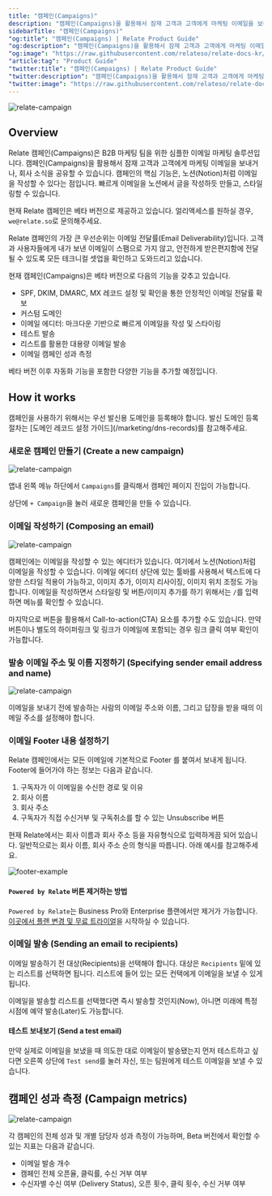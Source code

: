 ```yaml
---
title: "캠페인(Campaigns)"
description: "캠페인(Campaigns)을 활용해서 잠재 고객과 고객에게 마케팅 이메일을 보내거나, 회사 소식을 공유할 수 있습니다."
sidebarTitle: "캠페인(Campaigns)"
"og:title": "캠페인(Campaigns) | Relate Product Guide"
"og:description": "캠페인(Campaigns)을 활용해서 잠재 고객과 고객에게 마케팅 이메일을 보내거나, 회사 소식을 공유할 수 있습니다."
"og:image": "https://raw.githubusercontent.com/relateso/relate-docs-kr/main/docs/images/features/relatecampaigns.png"
"article:tag": "Product Guide"
"twitter:title": "캠페인(Campaigns) | Relate Product Guide"
"twitter:description": "캠페인(Campaigns)을 활용해서 잠재 고객과 고객에게 마케팅 이메일을 보내거나, 회사 소식을 공유할 수 있습니다."
"twitter:image": "https://raw.githubusercontent.com/relateso/relate-docs-kr/main/docs/images/features/relatecampaigns.png"
---
```


![relate-campaign](/images/features/relatecampaigns.png)
## Overview

Relate 캠페인(Campaigns)은 B2B 마케팅 팀을 위한 심플한 이메일 마케팅 솔루션입니다. 캠페인(Campaigns)을 활용해서 잠재 고객과 고객에게 마케팅 이메일을 보내거나, 회사 소식을 공유할 수 있습니다. 캠페인의 핵심 기능은, 노션(Notion)처럼 이메일을 작성할 수 있다는 점입니다. 빠르게 이메일을 노션에서 글을 작성하듯 만들고, 스타일링할 수 있습니다.

<Info>현재 Relate 캠페인은 베타 버전으로 제공하고 있습니다. 얼리액세스를 원하실 경우, `we@relate.so`로 문의해주세요.</Info>

Relate 캠페인의 가장 큰 우선순위는 이메일 전달률(Email Deliverability)입니다. 고객과 사용자들에게 내가 보낸 이메일이 스팸으로 가지 않고, 안전하게 받은편지함에 전달될 수 있도록 모든 테크니컬 셋업을 확인하고 도와드리고 있습니다.

현재 캠페인(Campaigns)은 베타 버전으로 다음의 기능을 갖추고 있습니다. 
- SPF, DKIM, DMARC, MX 레코드 설정 및 확인을 통한 안정적인 이메일 전달률 확보
- 커스텀 도메인
- 이메일 에디터: 마크다운 기반으로 빠르게 이메일을 작성 및 스타이링
- 테스트 발송
- 리스트를 활용한 대용량 이메일 발송
- 이메일 캠페인 성과 측정

베타 버전 이후 자동화 기능을 포함한 다양한 기능을 추가할 예정입니다. 

## How it works

<Note>
    캠페인을 사용하기 위해서는 우선 발신용 도메인을 등록해야 합니다. 발신 도메인 등록 절차는 [도메인 레코드 설정 가이드](/marketing/dns-records)를 참고해주세요.
</Note>


### 새로운 캠페인 만들기 (Create a new campaign)

![relate-campaign](/images/features/add-new-campaign.png)

앱내 왼쪽 메뉴 하단에서 `Campaigns`를 클릭해서 캠페인 페이지 진입이 가능합니다. 

상단에 `+ Campaign`을 눌러 새로운 캠페인을 만들 수 있습니다.

### 이메일 작성하기 (Composing an email)

![relate-campaign](/images/features/email-editor.png)

캠페인에는 이메일을 작성할 수 있는 에디터가 있습니다. 여기에서 노션(Notion)처럼 이메일을 작성할 수 있습니다. 이메일 에디터 상단에 있는 툴바를 사용해서 텍스트에 다양한 스타일 적용이 가능하고, 이미지 추가, 이미지 리사이징, 이미지 위치 조정도 가능합니다. 이메일을 작성하면서 스타일링 및 버튼/이미지 추가를 하기 위해서는 `/`를 입력하면 메뉴를 확인할 수 있습니다.

마지막으로 버튼을 활용해서 Call-to-action(CTA) 요소를 추가할 수도 있습니다. 만약 버튼이나 별도의 하이퍼링크 및 링크가 이메일에 포함되는 경우 링크 클릭 여부 확인이 가능합니다. 

### 발송 이메일 주소 및 이름 지정하기 (Specifying sender email address and name)

![relate-campaign](/images/features/sender-identification.png)

이메일을 보내기 전에 발송하는 사람의 이메일 주소와 이름, 그리고 답장을 받을 때의 이메일 주소를 설정해야 합니다.

### 이메일 Footer 내용 설정하기

Relate 캠페인에서는 모든 이메일에 기본적으로 Footer 를 붙여서 보내게 됩니다. Footer에 들어가야 하는 정보는 다음과 같습니다.

1. 구독자가 이 이메일을 수신한 경로 및 이유
2. 회사 이름
3. 회사 주소
4. 구독자가 직접 수신거부 및 구독취소를 할 수 있는 Unsubscribe 버튼

현재 Relate에서는 회사 이름과 회사 주소 등을 자유형식으로 입력하게끔 되어 있습니다. 일반적으로는 회사 이름, 회사 주소 순의 형식을 따릅니다. 아래 예시를 참고해주세요.

![footer-example](/images/features/email-footer.png)


#### `Powered by Relate` 버튼 제거하는 방법

`Powered by Relate`는 Business Pro와 Enterprise 플랜에서만 제거가 가능합니다. [이곳에서 플랜 변경 및 무료 트라이얼](https://admin.relate.so/workspaces/settings/plans)을 시작하실 수 있습니다.

### 이메일 발송 (Sending an email to recipients)

이메일 발송하기 전 대상(Recipients)을 선택해야 합니다. 대상은 `Recipients` 밑에 있는 리스트를 선택하면 됩니다. 리스트에 들어 있는 모든 컨택에게 이메일을 보낼 수 있게 됩니다.

이메일을 발송할 리스트를 선택했다면 즉시 발송할 것인지(Now), 아니면 미래에 특정 시점에 예약 발송(Later)도 가능합니다. 

#### 테스트 보내보기 (Send a test email)

만약 실제로 이메일을 보냈을 때 의도한 대로 이메일이 발송됐는지 먼저 테스트하고 싶다면 오른쪽 상단에 `Test send`를 눌러 자신, 또는 팀원에게 테스트 이메일을 보낼 수 있습니다. 

## 캠페인 성과 측정 (Campaign metrics)

![relate-campaign](/images/features/campaign-metrics.png)

각 캠페인의 전체 성과 및 개별 담당자 성과 측정이 가능하며, Beta 버전에서 확인할 수 있는 지표는 다음과 같습니다. 

- 이메일 발송 개수
- 캠페인 전체 오픈율, 클릭률, 수신 거부 여부
- 수신자별 수신 여부 (Delivery Status), 오픈 횟수, 클릭 횟수, 수신 거부 여부